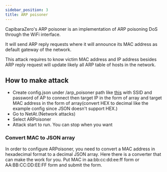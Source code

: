 ```yaml
---
sidebar_position: 3
title: ARP poisoner
---
```



CapibaraZero's ARP poisoner is an implementation of ARP poisoning DoS through the WiFi interface. 

It will send ARP reply requests where it will announce its MAC address as default gateway of the network. 

This attack requires to know victim MAC address and IP address besides ARP reply request will update likely all ARP table of hosts in the network.

## How to make attack

- Create config.json under /arp_poisoner path like [this](/example_config/arp_poisoner/example.json) with SSID and password of AP to connect then target IP in the form of array and target MAC address in the form of array(convert HEX to decimal like the example config since JSON doesn't support HEX.)
- Go to NetAt.(Network attacks)
- Select ARPoisoner
- Attack start to run. You can stop when you want


### Convert MAC to JSON array

In order to configure ARPoisoner, you need to convert a MAC address in hexadecimal format to a decimal JSON array. Here there is a converter that can make the work for you. Put MAC in aa:bb:cc:dd:ee:ff form or AA:BB:CC:DD:EE:FF form and submit the form. 

<MacToJson />
